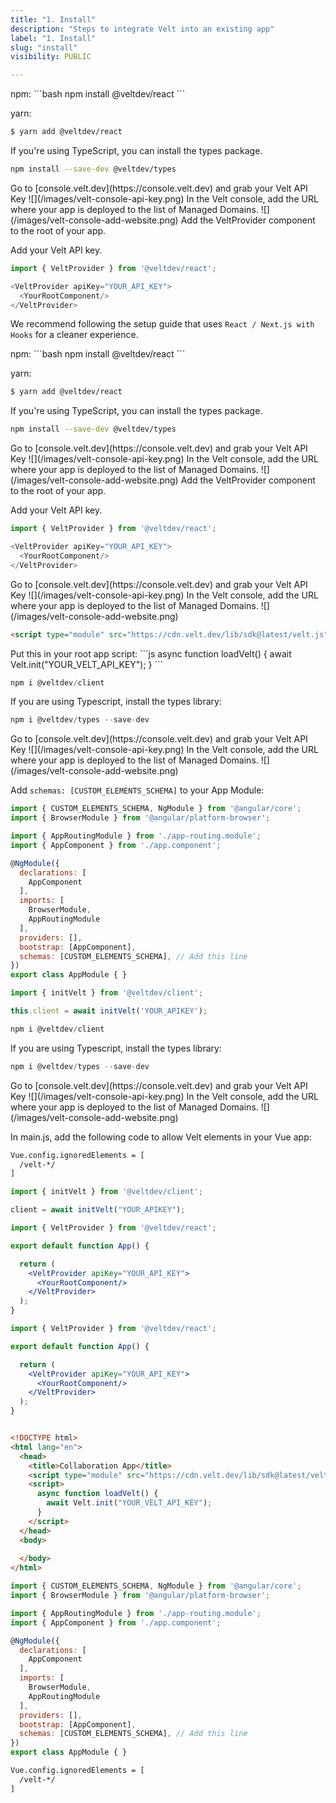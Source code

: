 ```yaml
---
title: "1. Install"
description: "Steps to integrate Velt into an existing app"
label: "1. Install"
slug: "install"
visibility: PUBLIC

---
```



<Tabs>

<Tab title="React / Next.js with Hooks">

<Steps titleSize="h2">

<Step title="Install React package">
npm:
```bash
npm install @veltdev/react
```

yarn:
```bash
$ yarn add @veltdev/react
```
</Step>

<Step title="Install types (optional)">

If you're using TypeScript, you can install the types package.

```bash
npm install --save-dev @veltdev/types
```

</Step>


<Step title="Grab your Velt API Key">
Go to [console.velt.dev](https://console.velt.dev) and grab your Velt API Key

<Frame>
![](/images/velt-console-api-key.png)
</Frame>
    
</Step>


<Step title="Safelist your domain">
In the Velt console, add the URL where your app is deployed to the list of Managed Domains. 
<Frame>
![](/images/velt-console-add-website.png)
</Frame>
</Step>


<Step title="Add the VeltProvider">
Add the VeltProvider component to the root of your app.

Add your Velt API key.

```js
import { VeltProvider } from '@veltdev/react';
```

```js
<VeltProvider apiKey="YOUR_API_KEY">
  <YourRootComponent/>
</VeltProvider>
```
</Step>

</Steps>








</Tab>


  <Tab title="React / Next.js">

<Note>We recommend following the setup guide that uses `React / Next.js with Hooks` for a cleaner experience.</Note>

<Steps titleSize="h2">

<Step title="Install React package">
npm:
```bash
npm install @veltdev/react
```

yarn:
```bash
$ yarn add @veltdev/react
```
</Step>

<Step title="Install types (optional)">

If you're using TypeScript, you can install the types package.

```bash
npm install --save-dev @veltdev/types
```

</Step>


<Step title="Grab your Velt API Key">
Go to [console.velt.dev](https://console.velt.dev) and grab your Velt API Key

<Frame>
![](/images/velt-console-api-key.png)
</Frame>
    
</Step>


<Step title="Safelist your domain">
In the Velt console, add the URL where your app is deployed to the list of Managed Domains. 
<Frame>
![](/images/velt-console-add-website.png)
</Frame>
</Step>


<Step title="Add the VeltProvider">
Add the VeltProvider component to the root of your app.

Add your Velt API key.

```js
import { VeltProvider } from '@veltdev/react';
```

```js
<VeltProvider apiKey="YOUR_API_KEY">
  <YourRootComponent/>
</VeltProvider>
```
</Step>

</Steps>








</Tab>



<Tab title="HTML">
<Steps titleSize="h2">

<Step title="Grab your Velt API Key">
Go to [console.velt.dev](https://console.velt.dev) and grab your Velt API Key

<Frame>
![](/images/velt-console-api-key.png)
</Frame>
    
</Step>


<Step title="Safelist your domain">
In the Velt console, add the URL where your app is deployed to the list of Managed Domains. 
<Frame>
![](/images/velt-console-add-website.png)
</Frame>
</Step>


<Step title="Import the Velt Script tag">

```html
<script type="module" src="https://cdn.velt.dev/lib/sdk@latest/velt.js" onload="loadVelt()"></script>
```
</Step>

<Step title="Initialize with your API Key">
Put this in your root app script:
    ```js
    async function loadVelt() {
        await Velt.init("YOUR_VELT_API_KEY");
    }
    ```
</Step>

</Steps>

</Tab>

<Tab title="Angular">


<Steps>

<Step title="Install client library">

```jsx
npm i @veltdev/client
```

</Step>

<Step title="Install types library (optional)">
If you are using Typescript, install the types library:

```jsx
npm i @veltdev/types --save-dev
```

</Step>

<Step title="Grab your Velt API Key">
Go to [console.velt.dev](https://console.velt.dev) and grab your Velt API Key

<Frame>
![](/images/velt-console-api-key.png)
</Frame>
    
</Step>


<Step title="Safelist your domain">
In the Velt console, add the URL where your app is deployed to the list of Managed Domains. 
<Frame>
![](/images/velt-console-add-website.png)
</Frame>
</Step>


<Step title="Add Custom Elements Schema in App Module">

Add `schemas: [CUSTOM_ELEMENTS_SCHEMA]` to your App Module:

```jsx
import { CUSTOM_ELEMENTS_SCHEMA, NgModule } from '@angular/core';
import { BrowserModule } from '@angular/platform-browser';

import { AppRoutingModule } from './app-routing.module';
import { AppComponent } from './app.component';

@NgModule({
  declarations: [
    AppComponent
  ],
  imports: [
    BrowserModule,
    AppRoutingModule
  ],
  providers: [],
  bootstrap: [AppComponent],
  schemas: [CUSTOM_ELEMENTS_SCHEMA], // Add this line
})
export class AppModule { }
```

</Step>

<Step title="Get the Velt Client ">

```jsx
import { initVelt } from '@veltdev/client';
```

```jsx
this.client = await initVelt('YOUR_APIKEY');
```

</Step>

</Steps>



</Tab>

<Tab title="Vue.js">
<Steps>

<Step title="Install client library">

```jsx
npm i @veltdev/client
```

</Step>

<Step title="Install types library (optional)">
If you are using Typescript, install the types library:

```jsx
npm i @veltdev/types --save-dev
```

</Step>

<Step title="Grab your Velt API Key">
Go to [console.velt.dev](https://console.velt.dev) and grab your Velt API Key

<Frame>
![](/images/velt-console-api-key.png)
</Frame>
    
</Step>


<Step title="Safelist your domain">
In the Velt console, add the URL where your app is deployed to the list of Managed Domains. 
<Frame>
![](/images/velt-console-add-website.png)
</Frame>
</Step>


<Step title="Allow Velt Elements in Main.js">

In main.js, add the following code to allow Velt elements in your Vue app:
```html
Vue.config.ignoredElements = [
  /velt-*/
]
```
</Step>

<Step title="Get the Velt Client ">

```jsx
import { initVelt } from '@veltdev/client';
```

```jsx
client = await initVelt("YOUR_APIKEY");
```

</Step>



</Steps>
</Tab>


</Tabs>

<RequestExample>

```jsx React / Next.js with Hooks
import { VeltProvider } from '@veltdev/react';

export default function App() {

  return (
    <VeltProvider apiKey="YOUR_API_KEY">
      <YourRootComponent/>
    </VeltProvider>
  );
}
```

```jsx React / Next.js
import { VeltProvider } from '@veltdev/react';

export default function App() {

  return (
    <VeltProvider apiKey="YOUR_API_KEY">
      <YourRootComponent/>
    </VeltProvider>
  );
}
```



```html HTML

<!DOCTYPE html>
<html lang="en">
  <head>
    <title>Collaboration App</title>
    <script type="module" src="https://cdn.velt.dev/lib/sdk@latest/velt.js" onload="loadVelt()"></script>
    <script>
      async function loadVelt() {
        await Velt.init("YOUR_VELT_API_KEY");
      }
    </script>
  </head>
  <body>
    
  </body>
</html>
```

```jsx Angular
import { CUSTOM_ELEMENTS_SCHEMA, NgModule } from '@angular/core';
import { BrowserModule } from '@angular/platform-browser';

import { AppRoutingModule } from './app-routing.module';
import { AppComponent } from './app.component';

@NgModule({
  declarations: [
    AppComponent
  ],
  imports: [
    BrowserModule,
    AppRoutingModule
  ],
  providers: [],
  bootstrap: [AppComponent],
  schemas: [CUSTOM_ELEMENTS_SCHEMA], // Add this line
})
export class AppModule { }
```

```html Vue.js
Vue.config.ignoredElements = [
  /velt-*/
]
```

</RequestExample>
